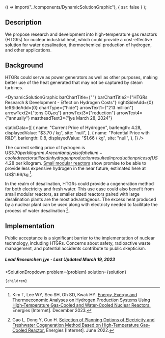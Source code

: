 

  () => import("../components/DynamicSolutionGraphic"),
  { ssr: false }
);

## Description

We propose research and development into high-temperature gas reactors (HTGRs) for nuclear industrial heat, which could provide a cost-effective solution for water desalination, thermochemical production of hydrogen, and other applications.


## Background

HTGRs could serve as power generators as well as other purposes, making better use of the heat generated that may not be captured by steam turbines.


<DynamicSolutionGraphic
  barChartTitle={""}
  barChartTitle2={"HTGRs Research & Development - Effect on Hydrogen Costs"}
  rightSideAdd={0}
  leftSideAdd={0}
  chartType={"hide"}
  arrowText1={"213 million"}
  arrowText2={"tons CO₂eq"}
  arrowText3={"reduction"}
  arrowText4={"annually"}
  mastheadText3={"jye March 28, 2024"}

   staticData={[
    {
      name: "Current Price of Hydrogen",
      barlength: 4.28,
      displayedValue: "$3.70 / kg",
      site: "null",
    },
      {
      name: "Potential Price with R&D",
      barlength: 0.8,
      displayedValue: "$1.66 / kg",
      site: "null",
    },
  ]}
/>

The current selling price of hydrogen is US$3.70 per kilogram. A recent analysis of a helium-cooled reactor utilized in hydrogen production resulted in production prices of US$4.28 per kilogram. [Small modular reactors](https://www.urbancruiseship.org/energy/energy_production/nuclear#small-modular-reactor-r-d-u-s) show promise to be able to provide less expensive hydrogen in the near future, estimated here at US$1.66/kg [^"1"]. 

In the realm of desalination, HTGRs could provide a cogeneration method for both electricity and fresh water. This use case could also benefit from small modular reactors, as smaller sized reactors paired with large desalination plants are the most advantageous. The excess heat produced by a nuclear plant can be used along with electricty needed to facilitate the process of water desalination [^"2"].

## Implementation

Public acceptance is a significant barrier to the implementation of nuclear technology, including HTGRs. Concerns about safety, radioactive waste management, and potential accidents contribute to public skepticism. 

##### Lead Researcher: jye - Last Updated March 19, 2023



[^"1"]: Kim T, Lee WY, Seo SH, Oh SD, Kwak HY. [Energy, Exergy and Thermoeconomic Analyses on Hydrogen Production Systems Using High-Temperature Gas-Cooled and Water-Cooled Nuclear Reactors.](http://dx.doi.org/10.3390/en16248090) Energies [Internet]. December 2023.
[^"2"]: Gao L, Dong Y, Guo H. [Selection of Planning Options of Electricity and Freshwater Cogeneration Method Based on High-Temperature Gas-Cooled Reactor.](http://dx.doi.org/10.3390/en15124435) Energies [Internet]. June 2022.




  <SolutionDropdown 
    problem={problem} 
    solution={solution}
  >
    {children}
  </SolutionDropdown>
